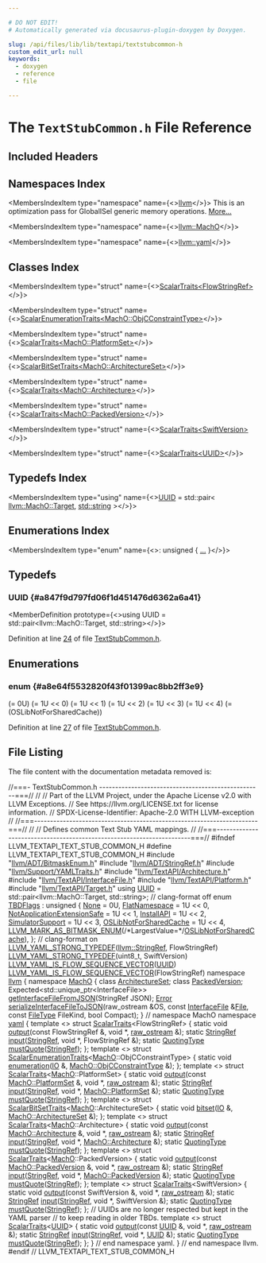 ```yaml
---

# DO NOT EDIT!
# Automatically generated via docusaurus-plugin-doxygen by Doxygen.

slug: /api/files/lib/lib/textapi/textstubcommon-h
custom_edit_url: null
keywords:
  - doxygen
  - reference
  - file

---
```





# The `TextStubCommon.h` File Reference

<DoxygenPage pluginConfig={pluginConfig}>



## Included Headers

<IncludesList>
<IncludesListItem
  filePath="llvm/ADT/BitmaskEnum.h"
  permalink="/docs/api/files/include/include/llvm/include/llvm/adt/bitmaskenum-h"
  isLocal="true" />
<IncludesListItem
  filePath="llvm/ADT/StringRef.h"
  permalink="/docs/api/files/include/include/llvm/include/llvm/adt/stringref-h"
  isLocal="true" />
<IncludesListItem
  filePath="llvm/Support/YAMLTraits.h"
  permalink="/docs/api/files/include/include/llvm/include/llvm/support/yamltraits-h"
  isLocal="true" />
<IncludesListItem
  filePath="llvm/TextAPI/Architecture.h"
  permalink="/docs/api/files/include/include/llvm/include/llvm/textapi/architecture-h"
  isLocal="true" />
<IncludesListItem
  filePath="llvm/TextAPI/InterfaceFile.h"
  permalink="/docs/api/files/include/include/llvm/include/llvm/textapi/interfacefile-h"
  isLocal="true" />
<IncludesListItem
  filePath="llvm/TextAPI/Platform.h"
  permalink="/docs/api/files/include/include/llvm/include/llvm/textapi/platform-h"
  isLocal="true" />
<IncludesListItem
  filePath="llvm/TextAPI/Target.h"
  permalink="/docs/api/files/include/include/llvm/include/llvm/textapi/target-h"
  isLocal="true" />
</IncludesList>

## Namespaces Index

<MembersIndex>

<MembersIndexItem
  type="namespace"
  name={<><a href="/docs/api/namespaces/llvm">llvm</a></>}>
This is an optimization pass for GlobalISel generic memory operations. <a href="/docs/api/namespaces/llvm/#details">More...</a>
</MembersIndexItem>

<MembersIndexItem
  type="namespace"
  name={<><a href="/docs/api/namespaces/llvm/macho">llvm::MachO</a></>}>
</MembersIndexItem>

<MembersIndexItem
  type="namespace"
  name={<><a href="/docs/api/namespaces/llvm/yaml">llvm::yaml</a></>}>
</MembersIndexItem>

</MembersIndex>

## Classes Index

<MembersIndex>

<MembersIndexItem
  type="struct"
  name={<><a href="/docs/api/structs/llvm/yaml/scalartraits-56714b11764a3c919756dccb8775ac06">ScalarTraits&lt;FlowStringRef&gt;</a></>}>
</MembersIndexItem>

<MembersIndexItem
  type="struct"
  name={<><a href="/docs/api/structs/llvm/yaml/scalarenumerationtraits-a1bbd3464ebeba06a80e78387f0b16e7">ScalarEnumerationTraits&lt;MachO::ObjCConstraintType&gt;</a></>}>
</MembersIndexItem>

<MembersIndexItem
  type="struct"
  name={<><a href="/docs/api/structs/llvm/yaml/scalartraits-e6fde467962f50d048ca87c1e6df250b">ScalarTraits&lt;MachO::PlatformSet&gt;</a></>}>
</MembersIndexItem>

<MembersIndexItem
  type="struct"
  name={<><a href="/docs/api/structs/llvm/yaml/scalarbitsettraits-04988320f342af758cda98202f8d8f73">ScalarBitSetTraits&lt;MachO::ArchitectureSet&gt;</a></>}>
</MembersIndexItem>

<MembersIndexItem
  type="struct"
  name={<><a href="/docs/api/structs/llvm/yaml/scalartraits-162e40fff2b50cada649479ec7a3e4b2">ScalarTraits&lt;MachO::Architecture&gt;</a></>}>
</MembersIndexItem>

<MembersIndexItem
  type="struct"
  name={<><a href="/docs/api/structs/llvm/yaml/scalartraits-5624b5f50f1d6f8fbc93dae9e8408766">ScalarTraits&lt;MachO::PackedVersion&gt;</a></>}>
</MembersIndexItem>

<MembersIndexItem
  type="struct"
  name={<><a href="/docs/api/structs/llvm/yaml/scalartraits-bfb7e3c2d6178155d508621f8f04dbb7">ScalarTraits&lt;SwiftVersion&gt;</a></>}>
</MembersIndexItem>

<MembersIndexItem
  type="struct"
  name={<><a href="/docs/api/structs/llvm/yaml/scalartraits-179f4a6b47533919260e805510efcd01">ScalarTraits&lt;UUID&gt;</a></>}>
</MembersIndexItem>

</MembersIndex>

## Typedefs Index

<MembersIndex>

<MembersIndexItem
  type="using"
  name={<><a href="#a847f9d797fd06f1d451476d6362a6a41">UUID</a> = std::pair&lt; <a href="/docs/api/classes/llvm/macho/target">llvm::MachO::Target</a>, <a href="/docs/api/files/include/include/llvm/include/llvm/demangle/itaniumdemangle-h/#ae2b0d0345572d6718e219aa76d1d54edab45cffe084dd3d20d928bee85e7b0f21">std::string</a> &gt;</>}>
</MembersIndexItem>

</MembersIndex>

## Enumerations Index

<MembersIndex>

<MembersIndexItem
  type="enum"
  name={<>: unsigned &#123; <a href="#a8e64f5532820f43f01399ac8bb2ff3e9">...</a> &#125;</>}>
</MembersIndexItem>

</MembersIndex>


<SectionDefinition>

## Typedefs

### UUID {#a847f9d797fd06f1d451476d6362a6a41}

<MemberDefinition
  prototype={<>using UUID =  std::pair&lt;llvm::MachO::Target, std::string&gt;</>}>

Definition at line <a href="#l00024">24</a> of file <a href="/docs/api/files/lib/lib/textapi/textstubcommon-h">TextStubCommon.h</a>.
</MemberDefinition>

</SectionDefinition>

<SectionDefinition>

## Enumerations

### enum  {#a8e64f5532820f43f01399ac8bb2ff3e9}

<MemberDefinition
  prototype="enum TBDFlags : unsigned">

<EnumerationList title="Enumeration values">

<Link id="a8e64f5532820f43f01399ac8bb2ff3e9ac9d3e887722f2bc482bcca9d41c512af" />
<EnumerationListItem name="None">
 (= 0U)
</EnumerationListItem>

<Link id="a8e64f5532820f43f01399ac8bb2ff3e9ac8c901932d2e8f2ed7a2c695eba8b9c6" />
<EnumerationListItem name="FlatNamespace">
 (= 1U &lt;&lt; 0)
</EnumerationListItem>

<Link id="a8e64f5532820f43f01399ac8bb2ff3e9a6a9c8353be1f1cb8caffe162b55bfbe7" />
<EnumerationListItem name="NotApplicationExtensionSafe">
 (= 1U &lt;&lt; 1)
</EnumerationListItem>

<Link id="a8e64f5532820f43f01399ac8bb2ff3e9a9e9365801892180d2029d4ae16b67fc6" />
<EnumerationListItem name="InstallAPI">
 (= 1U &lt;&lt; 2)
</EnumerationListItem>

<Link id="a8e64f5532820f43f01399ac8bb2ff3e9a7cee22ba0016190fcebb9ba9cd494f15" />
<EnumerationListItem name="SimulatorSupport">
 (= 1U &lt;&lt; 3)
</EnumerationListItem>

<Link id="a8e64f5532820f43f01399ac8bb2ff3e9ad93e8101951dcb34167984295e37e472" />
<EnumerationListItem name="OSLibNotForSharedCache">
 (= 1U &lt;&lt; 4)
</EnumerationListItem>

<Link id="a8e64f5532820f43f01399ac8bb2ff3e9a24270cdb1319b54f1f46ef5f0bd02473" />
<EnumerationListItem name="LLVM_MARK_AS_BITMASK_ENUM">
 (=(OSLibNotForSharedCache))
</EnumerationListItem>

</EnumerationList>

Definition at line <a href="#l00027">27</a> of file <a href="/docs/api/files/lib/lib/textapi/textstubcommon-h">TextStubCommon.h</a>.
</MemberDefinition>

</SectionDefinition>

## File Listing

The file content with the documentation metadata removed is:

<ProgramListing>

<Link id="l00001" /><CodeLine lineNumber="1"><span class="doxyHighlightComment">//===- TextStubCommon.h ---------------------------------------------------===//</span></CodeLine>
<Link id="l00002" /><CodeLine lineNumber="2"><span class="doxyHighlightComment">//</span></CodeLine>
<Link id="l00003" /><CodeLine lineNumber="3"><span class="doxyHighlightComment">// Part of the LLVM Project, under the Apache License v2.0 with LLVM Exceptions.</span></CodeLine>
<Link id="l00004" /><CodeLine lineNumber="4"><span class="doxyHighlightComment">// See https://llvm.org/LICENSE.txt for license information.</span></CodeLine>
<Link id="l00005" /><CodeLine lineNumber="5"><span class="doxyHighlightComment">// SPDX-License-Identifier: Apache-2.0 WITH LLVM-exception</span></CodeLine>
<Link id="l00006" /><CodeLine lineNumber="6"><span class="doxyHighlightComment">//</span></CodeLine>
<Link id="l00007" /><CodeLine lineNumber="7"><span class="doxyHighlightComment">//===----------------------------------------------------------------------===//</span></CodeLine>
<Link id="l00008" /><CodeLine lineNumber="8"><span class="doxyHighlightComment">//</span></CodeLine>
<Link id="l00009" /><CodeLine lineNumber="9"><span class="doxyHighlightComment">// Defines common Text Stub YAML mappings.</span></CodeLine>
<Link id="l00010" /><CodeLine lineNumber="10"><span class="doxyHighlightComment">//</span></CodeLine>
<Link id="l00011" /><CodeLine lineNumber="11"><span class="doxyHighlightComment">//===----------------------------------------------------------------------===//</span></CodeLine>
<Link id="l00012" /><CodeLine lineNumber="12"></CodeLine>
<Link id="l00013" /><CodeLine lineNumber="13"><span class="doxyHighlightPreprocessor">#ifndef LLVM&#95;TEXTAPI&#95;TEXT&#95;STUB&#95;COMMON&#95;H</span></CodeLine>
<Link id="l00014" /><CodeLine lineNumber="14"><span class="doxyHighlightPreprocessor">#define LLVM&#95;TEXTAPI&#95;TEXT&#95;STUB&#95;COMMON&#95;H</span></CodeLine>
<Link id="l00015" /><CodeLine lineNumber="15"></CodeLine>
<Link id="l00016" /><CodeLine lineNumber="16"><span class="doxyHighlightPreprocessor">#include &quot;<a href="/docs/api/files/include/include/llvm/include/llvm/adt/bitmaskenum-h">llvm/ADT/BitmaskEnum.h</a>&quot;</span></CodeLine>
<Link id="l00017" /><CodeLine lineNumber="17"><span class="doxyHighlightPreprocessor">#include &quot;<a href="/docs/api/files/include/include/llvm/include/llvm/adt/stringref-h">llvm/ADT/StringRef.h</a>&quot;</span></CodeLine>
<Link id="l00018" /><CodeLine lineNumber="18"><span class="doxyHighlightPreprocessor">#include &quot;<a href="/docs/api/files/include/include/llvm/include/llvm/support/yamltraits-h">llvm/Support/YAMLTraits.h</a>&quot;</span></CodeLine>
<Link id="l00019" /><CodeLine lineNumber="19"><span class="doxyHighlightPreprocessor">#include &quot;<a href="/docs/api/files/include/include/llvm/include/llvm/textapi/architecture-h">llvm/TextAPI/Architecture.h</a>&quot;</span></CodeLine>
<Link id="l00020" /><CodeLine lineNumber="20"><span class="doxyHighlightPreprocessor">#include &quot;<a href="/docs/api/files/include/include/llvm/include/llvm/textapi/interfacefile-h">llvm/TextAPI/InterfaceFile.h</a>&quot;</span></CodeLine>
<Link id="l00021" /><CodeLine lineNumber="21"><span class="doxyHighlightPreprocessor">#include &quot;<a href="/docs/api/files/include/include/llvm/include/llvm/textapi/platform-h">llvm/TextAPI/Platform.h</a>&quot;</span></CodeLine>
<Link id="l00022" /><CodeLine lineNumber="22"><span class="doxyHighlightPreprocessor">#include &quot;<a href="/docs/api/files/include/include/llvm/include/llvm/textapi/target-h">llvm/TextAPI/Target.h</a>&quot;</span></CodeLine>
<Link id="l00023" /><CodeLine lineNumber="23"></CodeLine>
<Link id="l00024" /><CodeLine lineNumber="24" lineLink="#a847f9d797fd06f1d451476d6362a6a41"><span class="doxyHighlightKeyword">using </span><span class="doxyHighlight"><a href="#a847f9d797fd06f1d451476d6362a6a41">UUID</a> = std::pair&lt;llvm::MachO::Target, std::string&gt;;</span></CodeLine>
<Link id="l00025" /><CodeLine lineNumber="25"></CodeLine>
<Link id="l00026" /><CodeLine lineNumber="26"><span class="doxyHighlightComment">// clang-format off</span></CodeLine>
<Link id="l00027" /><CodeLine lineNumber="27" lineLink="#a8e64f5532820f43f01399ac8bb2ff3e9"><span class="doxyHighlightKeyword">enum</span><span class="doxyHighlight"> <a href="#a8e64f5532820f43f01399ac8bb2ff3e9">TBDFlags</a> : </span><span class="doxyHighlightKeywordType">unsigned</span><span class="doxyHighlight"> &#123;</span></CodeLine>
<Link id="l00028" /><CodeLine lineNumber="28" lineLink="#a8e64f5532820f43f01399ac8bb2ff3e9ac9d3e887722f2bc482bcca9d41c512af"><span class="doxyHighlight">  <a href="#a8e64f5532820f43f01399ac8bb2ff3e9ac9d3e887722f2bc482bcca9d41c512af">None</a>                         = 0U,</span></CodeLine>
<Link id="l00029" /><CodeLine lineNumber="29" lineLink="#a8e64f5532820f43f01399ac8bb2ff3e9ac8c901932d2e8f2ed7a2c695eba8b9c6"><span class="doxyHighlight">  <a href="#a8e64f5532820f43f01399ac8bb2ff3e9ac8c901932d2e8f2ed7a2c695eba8b9c6">FlatNamespace</a>                = 1U &lt;&lt; 0,</span></CodeLine>
<Link id="l00030" /><CodeLine lineNumber="30" lineLink="#a8e64f5532820f43f01399ac8bb2ff3e9a6a9c8353be1f1cb8caffe162b55bfbe7"><span class="doxyHighlight">  <a href="#a8e64f5532820f43f01399ac8bb2ff3e9a6a9c8353be1f1cb8caffe162b55bfbe7">NotApplicationExtensionSafe</a>  = 1U &lt;&lt; 1,</span></CodeLine>
<Link id="l00031" /><CodeLine lineNumber="31" lineLink="#a8e64f5532820f43f01399ac8bb2ff3e9a9e9365801892180d2029d4ae16b67fc6"><span class="doxyHighlight">  <a href="#a8e64f5532820f43f01399ac8bb2ff3e9a9e9365801892180d2029d4ae16b67fc6">InstallAPI</a>                   = 1U &lt;&lt; 2,</span></CodeLine>
<Link id="l00032" /><CodeLine lineNumber="32" lineLink="#a8e64f5532820f43f01399ac8bb2ff3e9a7cee22ba0016190fcebb9ba9cd494f15"><span class="doxyHighlight">  <a href="#a8e64f5532820f43f01399ac8bb2ff3e9a7cee22ba0016190fcebb9ba9cd494f15">SimulatorSupport</a>             = 1U &lt;&lt; 3,</span></CodeLine>
<Link id="l00033" /><CodeLine lineNumber="33" lineLink="#a8e64f5532820f43f01399ac8bb2ff3e9ad93e8101951dcb34167984295e37e472"><span class="doxyHighlight">  <a href="#a8e64f5532820f43f01399ac8bb2ff3e9ad93e8101951dcb34167984295e37e472">OSLibNotForSharedCache</a>       = 1U &lt;&lt; 4,</span></CodeLine>
<Link id="l00034" /><CodeLine lineNumber="34" lineLink="#a8e64f5532820f43f01399ac8bb2ff3e9a24270cdb1319b54f1f46ef5f0bd02473"><span class="doxyHighlight">  <a href="#a8e64f5532820f43f01399ac8bb2ff3e9a24270cdb1319b54f1f46ef5f0bd02473">LLVM&#95;MARK&#95;AS&#95;BITMASK&#95;ENUM</a>(</span><span class="doxyHighlightComment">/&#42;LargestValue=&#42;/</span><span class="doxyHighlight"><a href="#a8e64f5532820f43f01399ac8bb2ff3e9ad93e8101951dcb34167984295e37e472">OSLibNotForSharedCache</a>),</span></CodeLine>
<Link id="l00035" /><CodeLine lineNumber="35"><span class="doxyHighlight">&#125;;</span></CodeLine>
<Link id="l00036" /><CodeLine lineNumber="36"><span class="doxyHighlightComment">// clang-format on</span></CodeLine>
<Link id="l00037" /><CodeLine lineNumber="37"></CodeLine>
<Link id="l00038" /><CodeLine lineNumber="38"><span class="doxyHighlight"><a href="/docs/api/files/include/include/llvm/include/llvm/support/yamltraits-h/#ab74df4ad631bb362ad7d41fd875f0481">LLVM&#95;YAML&#95;STRONG&#95;TYPEDEF</a>(<a href="/docs/api/classes/llvm/stringref">llvm::StringRef</a>, FlowStringRef)</span></CodeLine>
<Link id="l00039" /><CodeLine lineNumber="39"><span class="doxyHighlight"><a href="/docs/api/files/include/include/llvm/include/llvm/support/yamltraits-h/#ab74df4ad631bb362ad7d41fd875f0481">LLVM&#95;YAML&#95;STRONG&#95;TYPEDEF</a>(uint8&#95;t, SwiftVersion)</span></CodeLine>
<Link id="l00040" /><CodeLine lineNumber="40"><span class="doxyHighlight"><a href="/docs/api/files/include/include/llvm/include/llvm/support/yamltraits-h/#aa39d7d43bebdc849f7557bfd4a4ad12d">LLVM&#95;YAML&#95;IS&#95;FLOW&#95;SEQUENCE&#95;VECTOR</a>(<a href="#a847f9d797fd06f1d451476d6362a6a41">UUID</a>)</span></CodeLine>
<Link id="l00041" /><CodeLine lineNumber="41"><span class="doxyHighlight"><a href="/docs/api/files/include/include/llvm/include/llvm/support/yamltraits-h/#aa39d7d43bebdc849f7557bfd4a4ad12d">LLVM&#95;YAML&#95;IS&#95;FLOW&#95;SEQUENCE&#95;VECTOR</a>(FlowStringRef)</span></CodeLine>
<Link id="l00042" /><CodeLine lineNumber="42"></CodeLine>
<Link id="l00043" /><CodeLine lineNumber="43"><span class="doxyHighlightKeyword">namespace </span><span class="doxyHighlight"><a href="/docs/api/namespaces/llvm">llvm</a> &#123;</span></CodeLine>
<Link id="l00044" /><CodeLine lineNumber="44"></CodeLine>
<Link id="l00045" /><CodeLine lineNumber="45"><span class="doxyHighlightKeyword">namespace </span><span class="doxyHighlight"><a href="/docs/api/namespaces/llvm/macho">MachO</a> &#123;</span></CodeLine>
<Link id="l00046" /><CodeLine lineNumber="46"><span class="doxyHighlightKeyword">class </span><span class="doxyHighlight"><a href="/docs/api/classes/llvm/macho/architectureset">ArchitectureSet</a>;</span></CodeLine>
<Link id="l00047" /><CodeLine lineNumber="47"><span class="doxyHighlightKeyword">class </span><span class="doxyHighlight"><a href="/docs/api/classes/llvm/macho/packedversion">PackedVersion</a>;</span></CodeLine>
<Link id="l00048" /><CodeLine lineNumber="48"></CodeLine>
<Link id="l00049" /><CodeLine lineNumber="49"><span class="doxyHighlight">Expected&lt;std::unique&#95;ptr&lt;InterfaceFile&gt;&gt;</span></CodeLine>
<Link id="l00050" /><CodeLine lineNumber="50"><span class="doxyHighlight"><a href="/docs/api/namespaces/llvm/macho/#a87d247041800a391e58d7e42c6286219">getInterfaceFileFromJSON</a>(StringRef JSON);</span></CodeLine>
<Link id="l00051" /><CodeLine lineNumber="51"></CodeLine>
<Link id="l00052" /><CodeLine lineNumber="52"><span class="doxyHighlight"><a href="/docs/api/namespaces/llvm/#ac226f3d2b9ca090171a8e0a8cb92c343a902b0d55fddef6f8d651fe1035b7d4bd">Error</a> <a href="/docs/api/namespaces/llvm/macho/#a3ff667d4f1513749fb128a62577a9b21">serializeInterfaceFileToJSON</a>(raw&#95;ostream &amp;OS, </span><span class="doxyHighlightKeyword">const</span><span class="doxyHighlight"> <a href="/docs/api/classes/llvm/macho/interfacefile">InterfaceFile</a> &amp;<a href="/docs/api/namespaces/llvm/armbuildattrs/#aea10ca6bf098a425d51ac7fe65d30ed6aecf09ba70b320e04fec09afb59d502cd">File</a>,</span></CodeLine>
<Link id="l00053" /><CodeLine lineNumber="53"><span class="doxyHighlight">                                   </span><span class="doxyHighlightKeyword">const</span><span class="doxyHighlight"> <a href="/docs/api/namespaces/llvm/macho/#a11849daa1b55a8c00390b349546112e7">FileType</a> FileKind, </span><span class="doxyHighlightKeywordType">bool</span><span class="doxyHighlight"> Compact);</span></CodeLine>
<Link id="l00054" /><CodeLine lineNumber="54"><span class="doxyHighlight">&#125; </span><span class="doxyHighlightComment">// namespace MachO</span></CodeLine>
<Link id="l00055" /><CodeLine lineNumber="55"></CodeLine>
<Link id="l00056" /><CodeLine lineNumber="56"><span class="doxyHighlightKeyword">namespace </span><span class="doxyHighlight"><a href="/docs/api/namespaces/llvm/yaml">yaml</a> &#123;</span></CodeLine>
<Link id="l00057" /><CodeLine lineNumber="57"></CodeLine>
<Link id="l00058" /><CodeLine lineNumber="58" lineLink="/docs/api/structs/llvm/yaml/scalartraits-56714b11764a3c919756dccb8775ac06"><span class="doxyHighlightKeyword">template</span><span class="doxyHighlight"> &lt;&gt; </span><span class="doxyHighlightKeyword">struct </span><span class="doxyHighlight"><a href="/docs/api/structs/llvm/yaml/scalartraits">ScalarTraits</a>&lt;FlowStringRef&gt; &#123;</span></CodeLine>
<Link id="l00059" /><CodeLine lineNumber="59"><span class="doxyHighlight">  </span><span class="doxyHighlightKeyword">static</span><span class="doxyHighlight"> </span><span class="doxyHighlightKeywordType">void</span><span class="doxyHighlight"> <a href="/docs/api/structs/llvm/yaml/scalartraits-56714b11764a3c919756dccb8775ac06/#abe3f4003b96d861917b647285555c986">output</a>(</span><span class="doxyHighlightKeyword">const</span><span class="doxyHighlight"> FlowStringRef &amp;, </span><span class="doxyHighlightKeywordType">void</span><span class="doxyHighlight"> &#42;, <a href="/docs/api/classes/llvm/raw-ostream">raw&#95;ostream</a> &amp;);</span></CodeLine>
<Link id="l00060" /><CodeLine lineNumber="60"><span class="doxyHighlight">  </span><span class="doxyHighlightKeyword">static</span><span class="doxyHighlight"> <a href="/docs/api/classes/llvm/stringref">StringRef</a> <a href="/docs/api/structs/llvm/yaml/scalartraits-56714b11764a3c919756dccb8775ac06/#aeff489c7e3fa43a89a4db9b03bd6f733">input</a>(<a href="/docs/api/classes/llvm/stringref">StringRef</a>, </span><span class="doxyHighlightKeywordType">void</span><span class="doxyHighlight"> &#42;, FlowStringRef &amp;);</span></CodeLine>
<Link id="l00061" /><CodeLine lineNumber="61"><span class="doxyHighlight">  </span><span class="doxyHighlightKeyword">static</span><span class="doxyHighlight"> <a href="/docs/api/namespaces/llvm/yaml/#a2e9b09c50b4fff3bad8cba23daef8757">QuotingType</a> <a href="/docs/api/structs/llvm/yaml/scalartraits-56714b11764a3c919756dccb8775ac06/#ab3dda6c92caf4856e2b8a54ad703a5c5">mustQuote</a>(<a href="/docs/api/classes/llvm/stringref">StringRef</a>);</span></CodeLine>
<Link id="l00062" /><CodeLine lineNumber="62"><span class="doxyHighlight">&#125;;</span></CodeLine>
<Link id="l00063" /><CodeLine lineNumber="63"></CodeLine>
<Link id="l00064" /><CodeLine lineNumber="64" lineLink="/docs/api/structs/llvm/yaml/scalarenumerationtraits-a1bbd3464ebeba06a80e78387f0b16e7"><span class="doxyHighlightKeyword">template</span><span class="doxyHighlight"> &lt;&gt; </span><span class="doxyHighlightKeyword">struct </span><span class="doxyHighlight"><a href="/docs/api/structs/llvm/yaml/scalarenumerationtraits">ScalarEnumerationTraits</a>&lt;<a href="/docs/api/namespaces/llvm/macho">MachO</a>::ObjCConstraintType&gt; &#123;</span></CodeLine>
<Link id="l00065" /><CodeLine lineNumber="65" lineLink="/docs/api/structs/llvm/yaml/scalarenumerationtraits-a1bbd3464ebeba06a80e78387f0b16e7/#ac30d30968d21e44e5d404830af0e5619"><span class="doxyHighlight">  </span><span class="doxyHighlightKeyword">static</span><span class="doxyHighlight"> </span><span class="doxyHighlightKeywordType">void</span><span class="doxyHighlight"> <a href="/docs/api/structs/llvm/yaml/scalarenumerationtraits-a1bbd3464ebeba06a80e78387f0b16e7/#ac30d30968d21e44e5d404830af0e5619">enumeration</a>(<a href="/docs/api/classes/llvm/yaml/io">IO</a> &amp;, <a href="/docs/api/namespaces/llvm/macho/#a6ce55ac03358478c63eaefb8578a7a31">MachO::ObjCConstraintType</a> &amp;);</span></CodeLine>
<Link id="l00066" /><CodeLine lineNumber="66"><span class="doxyHighlight">&#125;;</span></CodeLine>
<Link id="l00067" /><CodeLine lineNumber="67"></CodeLine>
<Link id="l00068" /><CodeLine lineNumber="68" lineLink="/docs/api/structs/llvm/yaml/scalartraits-e6fde467962f50d048ca87c1e6df250b"><span class="doxyHighlightKeyword">template</span><span class="doxyHighlight"> &lt;&gt; </span><span class="doxyHighlightKeyword">struct </span><span class="doxyHighlight"><a href="/docs/api/structs/llvm/yaml/scalartraits">ScalarTraits</a>&lt;<a href="/docs/api/namespaces/llvm/macho">MachO</a>::PlatformSet&gt; &#123;</span></CodeLine>
<Link id="l00069" /><CodeLine lineNumber="69" lineLink="/docs/api/structs/llvm/yaml/scalartraits-e6fde467962f50d048ca87c1e6df250b/#a87c34cb56e1d1f37caed38af7656f671"><span class="doxyHighlight">  </span><span class="doxyHighlightKeyword">static</span><span class="doxyHighlight"> </span><span class="doxyHighlightKeywordType">void</span><span class="doxyHighlight"> <a href="/docs/api/structs/llvm/yaml/scalartraits-e6fde467962f50d048ca87c1e6df250b/#a87c34cb56e1d1f37caed38af7656f671">output</a>(</span><span class="doxyHighlightKeyword">const</span><span class="doxyHighlight"> <a href="/docs/api/namespaces/llvm/macho/#a69bfa13e6b39228d219413d8fb5f46a2">MachO::PlatformSet</a> &amp;, </span><span class="doxyHighlightKeywordType">void</span><span class="doxyHighlight"> &#42;, <a href="/docs/api/classes/llvm/raw-ostream">raw&#95;ostream</a> &amp;);</span></CodeLine>
<Link id="l00070" /><CodeLine lineNumber="70" lineLink="/docs/api/structs/llvm/yaml/scalartraits-e6fde467962f50d048ca87c1e6df250b/#a492e5db3132bfc8d380cd3801e35d3b0"><span class="doxyHighlight">  </span><span class="doxyHighlightKeyword">static</span><span class="doxyHighlight"> <a href="/docs/api/classes/llvm/stringref">StringRef</a> <a href="/docs/api/structs/llvm/yaml/scalartraits-e6fde467962f50d048ca87c1e6df250b/#a492e5db3132bfc8d380cd3801e35d3b0">input</a>(<a href="/docs/api/classes/llvm/stringref">StringRef</a>, </span><span class="doxyHighlightKeywordType">void</span><span class="doxyHighlight"> &#42;, <a href="/docs/api/namespaces/llvm/macho/#a69bfa13e6b39228d219413d8fb5f46a2">MachO::PlatformSet</a> &amp;);</span></CodeLine>
<Link id="l00071" /><CodeLine lineNumber="71" lineLink="/docs/api/structs/llvm/yaml/scalartraits-e6fde467962f50d048ca87c1e6df250b/#a2610e1b5904e03365141eec70cc1a0f2"><span class="doxyHighlight">  </span><span class="doxyHighlightKeyword">static</span><span class="doxyHighlight"> <a href="/docs/api/namespaces/llvm/yaml/#a2e9b09c50b4fff3bad8cba23daef8757">QuotingType</a> <a href="/docs/api/structs/llvm/yaml/scalartraits-e6fde467962f50d048ca87c1e6df250b/#a2610e1b5904e03365141eec70cc1a0f2">mustQuote</a>(<a href="/docs/api/classes/llvm/stringref">StringRef</a>);</span></CodeLine>
<Link id="l00072" /><CodeLine lineNumber="72"><span class="doxyHighlight">&#125;;</span></CodeLine>
<Link id="l00073" /><CodeLine lineNumber="73"></CodeLine>
<Link id="l00074" /><CodeLine lineNumber="74" lineLink="/docs/api/structs/llvm/yaml/scalarbitsettraits-04988320f342af758cda98202f8d8f73"><span class="doxyHighlightKeyword">template</span><span class="doxyHighlight"> &lt;&gt; </span><span class="doxyHighlightKeyword">struct </span><span class="doxyHighlight"><a href="/docs/api/structs/llvm/yaml/scalarbitsettraits">ScalarBitSetTraits</a>&lt;<a href="/docs/api/namespaces/llvm/macho">MachO</a>::ArchitectureSet&gt; &#123;</span></CodeLine>
<Link id="l00075" /><CodeLine lineNumber="75" lineLink="/docs/api/structs/llvm/yaml/scalarbitsettraits-04988320f342af758cda98202f8d8f73/#a8ddf4b8e6b1faa0d31e79a818bff4345"><span class="doxyHighlight">  </span><span class="doxyHighlightKeyword">static</span><span class="doxyHighlight"> </span><span class="doxyHighlightKeywordType">void</span><span class="doxyHighlight"> <a href="/docs/api/structs/llvm/yaml/scalarbitsettraits-04988320f342af758cda98202f8d8f73/#a8ddf4b8e6b1faa0d31e79a818bff4345">bitset</a>(<a href="/docs/api/classes/llvm/yaml/io">IO</a> &amp;, <a href="/docs/api/classes/llvm/macho/architectureset">MachO::ArchitectureSet</a> &amp;);</span></CodeLine>
<Link id="l00076" /><CodeLine lineNumber="76"><span class="doxyHighlight">&#125;;</span></CodeLine>
<Link id="l00077" /><CodeLine lineNumber="77"></CodeLine>
<Link id="l00078" /><CodeLine lineNumber="78" lineLink="/docs/api/structs/llvm/yaml/scalartraits-162e40fff2b50cada649479ec7a3e4b2"><span class="doxyHighlightKeyword">template</span><span class="doxyHighlight"> &lt;&gt; </span><span class="doxyHighlightKeyword">struct </span><span class="doxyHighlight"><a href="/docs/api/structs/llvm/yaml/scalartraits">ScalarTraits</a>&lt;<a href="/docs/api/namespaces/llvm/macho">MachO</a>::Architecture&gt; &#123;</span></CodeLine>
<Link id="l00079" /><CodeLine lineNumber="79" lineLink="/docs/api/structs/llvm/yaml/scalartraits-162e40fff2b50cada649479ec7a3e4b2/#ac9eae70e81dfbd601b45f44794de7fa7"><span class="doxyHighlight">  </span><span class="doxyHighlightKeyword">static</span><span class="doxyHighlight"> </span><span class="doxyHighlightKeywordType">void</span><span class="doxyHighlight"> <a href="/docs/api/structs/llvm/yaml/scalartraits-162e40fff2b50cada649479ec7a3e4b2/#ac9eae70e81dfbd601b45f44794de7fa7">output</a>(</span><span class="doxyHighlightKeyword">const</span><span class="doxyHighlight"> <a href="/docs/api/namespaces/llvm/macho/#a70477e3fc02b7dbfd59604af47d88397">MachO::Architecture</a> &amp;, </span><span class="doxyHighlightKeywordType">void</span><span class="doxyHighlight"> &#42;, <a href="/docs/api/classes/llvm/raw-ostream">raw&#95;ostream</a> &amp;);</span></CodeLine>
<Link id="l00080" /><CodeLine lineNumber="80" lineLink="/docs/api/structs/llvm/yaml/scalartraits-162e40fff2b50cada649479ec7a3e4b2/#accec706392725f6572e80e0ba37c31b5"><span class="doxyHighlight">  </span><span class="doxyHighlightKeyword">static</span><span class="doxyHighlight"> <a href="/docs/api/classes/llvm/stringref">StringRef</a> <a href="/docs/api/structs/llvm/yaml/scalartraits-162e40fff2b50cada649479ec7a3e4b2/#accec706392725f6572e80e0ba37c31b5">input</a>(<a href="/docs/api/classes/llvm/stringref">StringRef</a>, </span><span class="doxyHighlightKeywordType">void</span><span class="doxyHighlight"> &#42;, <a href="/docs/api/namespaces/llvm/macho/#a70477e3fc02b7dbfd59604af47d88397">MachO::Architecture</a> &amp;);</span></CodeLine>
<Link id="l00081" /><CodeLine lineNumber="81" lineLink="/docs/api/structs/llvm/yaml/scalartraits-162e40fff2b50cada649479ec7a3e4b2/#a8a4267fc34076cf7d32ee8543d0dab04"><span class="doxyHighlight">  </span><span class="doxyHighlightKeyword">static</span><span class="doxyHighlight"> <a href="/docs/api/namespaces/llvm/yaml/#a2e9b09c50b4fff3bad8cba23daef8757">QuotingType</a> <a href="/docs/api/structs/llvm/yaml/scalartraits-162e40fff2b50cada649479ec7a3e4b2/#a8a4267fc34076cf7d32ee8543d0dab04">mustQuote</a>(<a href="/docs/api/classes/llvm/stringref">StringRef</a>);</span></CodeLine>
<Link id="l00082" /><CodeLine lineNumber="82"><span class="doxyHighlight">&#125;;</span></CodeLine>
<Link id="l00083" /><CodeLine lineNumber="83"></CodeLine>
<Link id="l00084" /><CodeLine lineNumber="84" lineLink="/docs/api/structs/llvm/yaml/scalartraits-5624b5f50f1d6f8fbc93dae9e8408766"><span class="doxyHighlightKeyword">template</span><span class="doxyHighlight"> &lt;&gt; </span><span class="doxyHighlightKeyword">struct </span><span class="doxyHighlight"><a href="/docs/api/structs/llvm/yaml/scalartraits">ScalarTraits</a>&lt;<a href="/docs/api/namespaces/llvm/macho">MachO</a>::PackedVersion&gt; &#123;</span></CodeLine>
<Link id="l00085" /><CodeLine lineNumber="85" lineLink="/docs/api/structs/llvm/yaml/scalartraits-5624b5f50f1d6f8fbc93dae9e8408766/#a004ef4c9dc29a4a0fc25aae09e8ad528"><span class="doxyHighlight">  </span><span class="doxyHighlightKeyword">static</span><span class="doxyHighlight"> </span><span class="doxyHighlightKeywordType">void</span><span class="doxyHighlight"> <a href="/docs/api/structs/llvm/yaml/scalartraits-5624b5f50f1d6f8fbc93dae9e8408766/#a004ef4c9dc29a4a0fc25aae09e8ad528">output</a>(</span><span class="doxyHighlightKeyword">const</span><span class="doxyHighlight"> <a href="/docs/api/classes/llvm/macho/packedversion">MachO::PackedVersion</a> &amp;, </span><span class="doxyHighlightKeywordType">void</span><span class="doxyHighlight"> &#42;, <a href="/docs/api/classes/llvm/raw-ostream">raw&#95;ostream</a> &amp;);</span></CodeLine>
<Link id="l00086" /><CodeLine lineNumber="86" lineLink="/docs/api/structs/llvm/yaml/scalartraits-5624b5f50f1d6f8fbc93dae9e8408766/#acaececeea6482096018ede0c96671b13"><span class="doxyHighlight">  </span><span class="doxyHighlightKeyword">static</span><span class="doxyHighlight"> <a href="/docs/api/classes/llvm/stringref">StringRef</a> <a href="/docs/api/structs/llvm/yaml/scalartraits-5624b5f50f1d6f8fbc93dae9e8408766/#acaececeea6482096018ede0c96671b13">input</a>(<a href="/docs/api/classes/llvm/stringref">StringRef</a>, </span><span class="doxyHighlightKeywordType">void</span><span class="doxyHighlight"> &#42;, <a href="/docs/api/classes/llvm/macho/packedversion">MachO::PackedVersion</a> &amp;);</span></CodeLine>
<Link id="l00087" /><CodeLine lineNumber="87" lineLink="/docs/api/structs/llvm/yaml/scalartraits-5624b5f50f1d6f8fbc93dae9e8408766/#a7b3d79ea1952693a7bc6c238a42eab72"><span class="doxyHighlight">  </span><span class="doxyHighlightKeyword">static</span><span class="doxyHighlight"> <a href="/docs/api/namespaces/llvm/yaml/#a2e9b09c50b4fff3bad8cba23daef8757">QuotingType</a> <a href="/docs/api/structs/llvm/yaml/scalartraits-5624b5f50f1d6f8fbc93dae9e8408766/#a7b3d79ea1952693a7bc6c238a42eab72">mustQuote</a>(<a href="/docs/api/classes/llvm/stringref">StringRef</a>);</span></CodeLine>
<Link id="l00088" /><CodeLine lineNumber="88"><span class="doxyHighlight">&#125;;</span></CodeLine>
<Link id="l00089" /><CodeLine lineNumber="89"></CodeLine>
<Link id="l00090" /><CodeLine lineNumber="90" lineLink="/docs/api/structs/llvm/yaml/scalartraits-bfb7e3c2d6178155d508621f8f04dbb7"><span class="doxyHighlightKeyword">template</span><span class="doxyHighlight"> &lt;&gt; </span><span class="doxyHighlightKeyword">struct </span><span class="doxyHighlight"><a href="/docs/api/structs/llvm/yaml/scalartraits">ScalarTraits</a>&lt;SwiftVersion&gt; &#123;</span></CodeLine>
<Link id="l00091" /><CodeLine lineNumber="91"><span class="doxyHighlight">  </span><span class="doxyHighlightKeyword">static</span><span class="doxyHighlight"> </span><span class="doxyHighlightKeywordType">void</span><span class="doxyHighlight"> <a href="/docs/api/structs/llvm/yaml/scalartraits-bfb7e3c2d6178155d508621f8f04dbb7/#a4614aab45a2519f55d56db8867692e63">output</a>(</span><span class="doxyHighlightKeyword">const</span><span class="doxyHighlight"> SwiftVersion &amp;, </span><span class="doxyHighlightKeywordType">void</span><span class="doxyHighlight"> &#42;, <a href="/docs/api/classes/llvm/raw-ostream">raw&#95;ostream</a> &amp;);</span></CodeLine>
<Link id="l00092" /><CodeLine lineNumber="92"><span class="doxyHighlight">  </span><span class="doxyHighlightKeyword">static</span><span class="doxyHighlight"> <a href="/docs/api/classes/llvm/stringref">StringRef</a> <a href="/docs/api/structs/llvm/yaml/scalartraits-bfb7e3c2d6178155d508621f8f04dbb7/#ae693a7579ae0e3ce57aa73e31b03efff">input</a>(<a href="/docs/api/classes/llvm/stringref">StringRef</a>, </span><span class="doxyHighlightKeywordType">void</span><span class="doxyHighlight"> &#42;, SwiftVersion &amp;);</span></CodeLine>
<Link id="l00093" /><CodeLine lineNumber="93"><span class="doxyHighlight">  </span><span class="doxyHighlightKeyword">static</span><span class="doxyHighlight"> <a href="/docs/api/namespaces/llvm/yaml/#a2e9b09c50b4fff3bad8cba23daef8757">QuotingType</a> <a href="/docs/api/structs/llvm/yaml/scalartraits-bfb7e3c2d6178155d508621f8f04dbb7/#a7e4601b01dfa54c4bcb6d92b7e8cb47d">mustQuote</a>(<a href="/docs/api/classes/llvm/stringref">StringRef</a>);</span></CodeLine>
<Link id="l00094" /><CodeLine lineNumber="94"><span class="doxyHighlight">&#125;;</span></CodeLine>
<Link id="l00095" /><CodeLine lineNumber="95"></CodeLine>
<Link id="l00096" /><CodeLine lineNumber="96"><span class="doxyHighlightComment">// UUIDs are no longer respected but kept in the YAML parser</span></CodeLine>
<Link id="l00097" /><CodeLine lineNumber="97"><span class="doxyHighlightComment">// to keep reading in older TBDs.</span></CodeLine>
<Link id="l00098" /><CodeLine lineNumber="98" lineLink="/docs/api/structs/llvm/yaml/scalartraits-179f4a6b47533919260e805510efcd01"><span class="doxyHighlightKeyword">template</span><span class="doxyHighlight"> &lt;&gt; </span><span class="doxyHighlightKeyword">struct </span><span class="doxyHighlight"><a href="/docs/api/structs/llvm/yaml/scalartraits">ScalarTraits</a>&lt;<a href="#a847f9d797fd06f1d451476d6362a6a41">UUID</a>&gt; &#123;</span></CodeLine>
<Link id="l00099" /><CodeLine lineNumber="99"><span class="doxyHighlight">  </span><span class="doxyHighlightKeyword">static</span><span class="doxyHighlight"> </span><span class="doxyHighlightKeywordType">void</span><span class="doxyHighlight"> <a href="/docs/api/structs/llvm/yaml/scalartraits-179f4a6b47533919260e805510efcd01/#aaf819612ea2ac5f87daa4b41b18e50aa">output</a>(</span><span class="doxyHighlightKeyword">const</span><span class="doxyHighlight"> <a href="#a847f9d797fd06f1d451476d6362a6a41">UUID</a> &amp;, </span><span class="doxyHighlightKeywordType">void</span><span class="doxyHighlight"> &#42;, <a href="/docs/api/classes/llvm/raw-ostream">raw&#95;ostream</a> &amp;);</span></CodeLine>
<Link id="l00100" /><CodeLine lineNumber="100"><span class="doxyHighlight">  </span><span class="doxyHighlightKeyword">static</span><span class="doxyHighlight"> <a href="/docs/api/classes/llvm/stringref">StringRef</a> <a href="/docs/api/structs/llvm/yaml/scalartraits-179f4a6b47533919260e805510efcd01/#aa422a445d9928475749b682b1b69daf3">input</a>(<a href="/docs/api/classes/llvm/stringref">StringRef</a>, </span><span class="doxyHighlightKeywordType">void</span><span class="doxyHighlight"> &#42;, <a href="#a847f9d797fd06f1d451476d6362a6a41">UUID</a> &amp;);</span></CodeLine>
<Link id="l00101" /><CodeLine lineNumber="101"><span class="doxyHighlight">  </span><span class="doxyHighlightKeyword">static</span><span class="doxyHighlight"> <a href="/docs/api/namespaces/llvm/yaml/#a2e9b09c50b4fff3bad8cba23daef8757">QuotingType</a> <a href="/docs/api/structs/llvm/yaml/scalartraits-179f4a6b47533919260e805510efcd01/#a7ad4f2d44e6893e4a8322ba827bb9b57">mustQuote</a>(<a href="/docs/api/classes/llvm/stringref">StringRef</a>);</span></CodeLine>
<Link id="l00102" /><CodeLine lineNumber="102"><span class="doxyHighlight">&#125;;</span></CodeLine>
<Link id="l00103" /><CodeLine lineNumber="103"></CodeLine>
<Link id="l00104" /><CodeLine lineNumber="104"><span class="doxyHighlight">&#125; </span><span class="doxyHighlightComment">// end namespace yaml.</span></CodeLine>
<Link id="l00105" /><CodeLine lineNumber="105"><span class="doxyHighlight">&#125; </span><span class="doxyHighlightComment">// end namespace llvm.</span></CodeLine>
<Link id="l00106" /><CodeLine lineNumber="106"></CodeLine>
<Link id="l00107" /><CodeLine lineNumber="107"><span class="doxyHighlightPreprocessor">#endif </span><span class="doxyHighlightComment">// LLVM&#95;TEXTAPI&#95;TEXT&#95;STUB&#95;COMMON&#95;H</span></CodeLine>

</ProgramListing>


</DoxygenPage>
